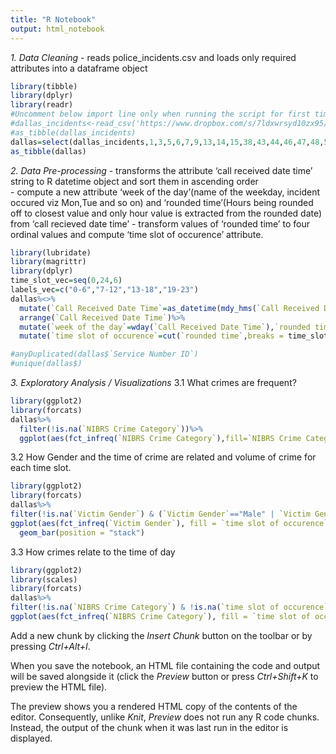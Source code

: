 ```yaml
---
title: "R Notebook"
output: html_notebook
---
```


*1. Data Cleaning*
- reads police_incidents.csv and loads only required attributes into a dataframe object
```r
library(tibble)
library(dplyr)
library(readr)
#Uncomment below import line only when running the script for first time, to avoid multiple time download of 400+Mb sized dataset
#dallas_incidents<-read_csv('https://www.dropbox.com/s/7ldxwrsyd10zx95/Police_Incidents.csv?dl=1')
#as_tibble(dallas_incidents)
dallas=select(dallas_incidents,1,3,5,6,7,9,13,14,15,38,43,44,46,47,48,50,53,54,69,75,76,78,89,95,96,97)
as_tibble(dallas)
```
*2. Data Pre-processing*
- transforms the attribute 'call received date time' string to R datetime object and sort them in ascending order  
- compute a new attribute 'week of the day'(name of the weekday, incident occured viz Mon,Tue and so on) and 'rounded time'(Hours being rounded off to closest value and only hour value is extracted from the rounded date) from 'call recieved date time'
- transform values of 'rounded time' to four ordinal values and compute 'time slot of occurence' attribute.
```r
library(lubridate)
library(magrittr)
library(dplyr)
time_slot_vec=seq(0,24,6)
labels_vec=c("0-6","7-12","13-18","19-23")
dallas%<>%
  mutate(`Call Received Date Time`=as_datetime(mdy_hms(`Call Received Date Time`)))%>%
  arrange(`Call Received Date Time`)%>%
  mutate(`week of the day`=wday(`Call Received Date Time`),`rounded time`=hour(round_date(`Call Received Date Time`,"hour")))%>%
  mutate(`time slot of occurence`=cut(`rounded time`,breaks = time_slot_vec,labels = labels_vec,include.lowest = TRUE))

#anyDuplicated(dallas$`Service Number ID`)
#unique(dallas$)

```
*3. Exploratory Analysis / Visualizations*
3.1 What crimes are frequent?
```r
library(ggplot2)
library(forcats)
dallas%>%
  filter(!is.na(`NIBRS Crime Category`))%>%
  ggplot(aes(fct_infreq(`NIBRS Crime Category`),fill=`NIBRS Crime Category`))+geom_bar(position = "stack") +  labs(title="Crime Categories Frequency", subtitle="count for every kind of crime that occured", y="Frequency", x="Crime") + coord_flip() + theme(legend.position="none")

```
3.2 How Gender and the time of crime are related and volume of crime for each time slot. 
```r
library(ggplot2)
library(forcats)
dallas%>%
filter(!is.na(`Victim Gender`) & (`Victim Gender`=="Male" | `Victim Gender`=="Female") & !is.na(`time slot of occurence`))%>%
ggplot(aes(fct_infreq(`Victim Gender`), fill = `time slot of occurence`) ) +
  geom_bar(position = "stack")

```
3.3 How crimes relate to the time of day 
```r
library(ggplot2)
library(scales)
library(forcats)
dallas%>%
filter(!is.na(`NIBRS Crime Category`) & !is.na(`time slot of occurence`))%>%
ggplot(aes(fct_infreq(`NIBRS Crime Category`), fill = `time slot of occurence`)) +geom_bar(position = "stack")+coord_flip()
```


Add a new chunk by clicking the *Insert Chunk* button on the toolbar or by pressing *Ctrl+Alt+I*.

When you save the notebook, an HTML file containing the code and output will be saved alongside it (click the *Preview* button or press *Ctrl+Shift+K* to preview the HTML file).

The preview shows you a rendered HTML copy of the contents of the editor. Consequently, unlike *Knit*, *Preview* does not run any R code chunks. Instead, the output of the chunk when it was last run in the editor is displayed.
